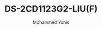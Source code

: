 ---
id: 1
slug: DS-2CD1123G2-LIU(F)
title: "DS-2CD1123G2-LIU(F)"
desc: "2 MP Smart Hybrid Light Fixed Dome Network Camera"
img: "/src/assets/camera/hikvision/DS-2CD1123G2-LIU(F)/DS-2CD1123G2-LIU(F) (2).jpg"
images:
  - "/src/assets/camera/hikvision/DS-2CD1123G2-LIU(F)/DS-2CD1123G2-LIU(F) (2).jpg"
  - "/src/assets/camera/hikvision/DS-2CD1123G2-LIU(F)/DS-2CD1123G2-LIU(F).jpg"
alt: "2 MP Smart Hybrid Light Fixed Dome Network Camera"
author: "Mohammed Yonis"
reviewBody: "best service and support"
ratingValue: 5

features:
   - "High quality imaging with 2 MP resolution"
   - "Support Human and Vehicle Detection"
   - "Smart Hybrid Light: advanced technology with long range"
   - "Built-in microphone for real-time audio security"
   - "Efficient H.265+ compression technology"
   - "Support on-board storage up to 512 GB (SD card slot) (Optional)"
   - "Water and dust resistant (IP67) and vandal resistant (IK08)"
publishedTime: "2023-09-15"
modifiedTime: "2023-10-01"
---